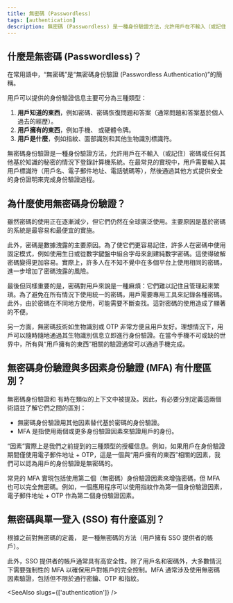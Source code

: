 ```yaml
---
title: 無密碼 (Passwordless)
tags: [authentication]
description: 無密碼 (Passwordless) 是一種身份驗證方法，允許用戶在不輸入（或記住）密碼或任何其他基於知識的秘密的情況下登錄計算機系統。
---
```


## 什麼是無密碼 (Passwordless)？

在常用語中，“無密碼”是“無密碼身份驗證 (Passwordless Authentication)”的簡稱。

用戶可以提供的身份驗證信息主要可分為三種類型：

1. **用戶知道的東西**，例如密碼、密碼恢復問題和答案（通常問題和答案基於個人過去的經歷）。
2. **用戶擁有的東西**，例如手機、<Ref slug='otp' /> 或硬體令牌。
3. **用戶是什麼**，例如指紋、面部識別和其他生物識別標識符。

無密碼身份驗證是一種身份驗證方法，允許用戶在不輸入（或記住）密碼或任何其他基於知識的秘密的情況下登錄計算機系統。在最常見的實現中，用戶需要輸入其用戶標識符（用戶名、電子郵件地址、電話號碼等），然後通過其他方式提供安全的身份證明來完成身份驗證過程。

## 為什麼使用無密碼身份驗證？

雖然密碼的使用正在逐漸減少，但它們仍然在全球廣泛使用。主要原因是基於密碼的系統是最容易和最便宜的實施。

此外，密碼是數據洩露的主要原因。為了使它們更容易記住，許多人在密碼中使用固定模式，例如使用生日或從數字鍵盤中組合字母來創建純數字密碼。這使得破解密碼變得更加容易。實際上，許多人在不知不覺中在多個平台上使用相同的密碼，進一步增加了密碼洩露的風險。

最後但同樣重要的是，密碼對用戶來說是一種麻煩：它們難以記住且管理起來繁瑣。為了避免在所有情況下使用統一的密碼，用戶需要專用工具來記錄各種密碼。此外，由於密碼在不同地方使用，可能需要不斷查找。這對密碼的使用造成了顯著的不便。

另一方面，無密碼技術如生物識別或 OTP 非常方便且用戶友好。理想情況下，用戶可以隨時隨地通過其生物識別信息立即進行身份驗證。在當今手機不可或缺的世界中，所有與“用戶擁有的東西”相關的驗證通常可以通過手機完成。

## 無密碼身份驗證與多因素身份驗證 (MFA) 有什麼區別？

無密碼身份驗證和 <Ref slug='mfa' /> 有時在類似的上下文中被提及。因此，有必要分別定義這兩個術語並了解它們之間的區別：

- 無密碼身份驗證用其他因素替代基於密碼的身份驗證。
- MFA 是指使用兩個或更多身份驗證因素來驗證用戶的身份。

“因素”實際上是我們之前提到的三種類型的授權信息。例如，如果用戶在身份驗證期間僅使用電子郵件地址 + OTP，這是一個與“用戶擁有的東西”相關的因素，我們可以認為用戶的身份驗證是無密碼的。

常見的 MFA 實現包括使用第二個（無密碼）身份驗證因素來增強密碼，但 MFA 也可以完全無密碼。例如，一個應用程序可以使用指紋作為第一個身份驗證因素，電子郵件地址 + OTP 作為第二個身份驗證因素。

## 無密碼與單一登入 (SSO) 有什麼區別？

根據之前對無密碼的定義，<Ref slug='single-sign-on' /> 是一種無密碼的方法（用戶擁有 SSO 提供者的帳戶）。

此外，SSO 提供者的帳戶通常具有高安全性。除了用戶名和密碼外，大多數情況下需要強制性的 MFA 以確保用戶對帳戶的完全控制。MFA 通常涉及使用無密碼因素驗證，包括但不限於通行密鑰、OTP 和指紋。

<SeeAlso slugs={['authentication']} />